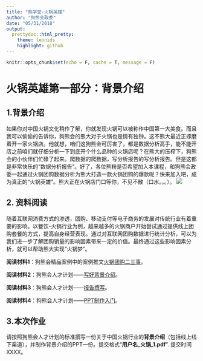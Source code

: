 ```yaml
---
title: "熊学堂-火锅英雄"
author: "狗熊会政委"
date: "05/31/2018"
output:
  prettydoc::html_pretty:
    theme: leonids
    highlight: github
---
```


<!-- Currently the theme option can take the following values. More themes will be added in the future. -->

<!--         cayman: Modified from the Cayman theme. -->
<!--         tactile: Modified from the Tactile theme. -->
<!--         architect: Modified from the Architect theme. -->
<!--         leonids: Modified from the Leonids theme. -->
<!--         hpstr: Modified from the HPSTR theme. -->

<!-- The highlight option takes value from github and vignette. Options code_folding, code_download and toc_float are not applicable. -->


```r
knitr::opts_chunk$set(echo = F, cache = T, message = F)
```

# 火锅英雄第一部分：背景介绍

## 1.背景介绍

如果你对中国火锅文化稍作了解，你就发现火锅可以被称作中国第一大美食。而且我可以偷偷的告诉你，狗熊会的熊大对于火锅也是情有独钟。这不熊大最近正琢磨着开一家火锅店。他就想，咱们这狗熊会可厉害了，都是数据分析高手，能不能开店之前咱们就仔细分析一下到底开个什么品种的火锅店呢？在熊大的压榨下，狗熊会的小伙伴们忙碌了起来。爬数据的爬数据，写分析报告的写分析报告。但是这都是非常快乐的“数据分析报告”。好了，各位熊粉是否希望加入本课程，和狗熊会政委一起通过火锅团购数据分析为熊大打造一款火锅团购的爆款呢？快来加入吧，成为真正的“火锅英雄”。熊大正在火锅店门口等你，不见不散（口水。。。）。
![](./hot.jpeg)

## 2. 资料阅读

随着互联网消费方式的渗透，团购、移动支付等电子商务的发展对传统行业有着重要的影响。以餐饮-火锅行业为例，越来越多的火锅商户开始尝试通过提供线上团购套餐的方式，提高自身经营表现。通过对互联网团购数据进行统计分析，可以为我们进一步了解团购销量的影响因素带来一定的价值。最终通过这些影响因素分析，就可以帮助熊大实现“火锅梦”。

**阅读材料1**：狗熊会精品案例中的案例推文[火锅团购二三事](https://mp.weixin.qq.com/s/eOeH4WF82ZEbV9S3qidhXg)。

**阅读材料2**：狗熊会人才计划——[写好背景介绍](https://mp.weixin.qq.com/s?__biz=MzA5MjEyMTYwMg==&mid=2650239110&idx=1&sn=cb93fabf0409328e1ec93c3ab265e7cb&chksm=88722febbf05a6fddfdcaaab448c65847573a916c96a3e3a80b1484782c3daf7d4de31689ee9&scene=21#wechat_redirect)。

**阅读材料3**：狗熊会人才计划——[报告撰写](https://mp.weixin.qq.com/s?__biz=MzA5MjEyMTYwMg==&mid=2650239914&idx=1&sn=0e8b08e27a117b0ebc8c1e52693de163&chksm=88722cc7bf05a5d122cd2b43aec4ae203b86b46893bc8ffd10fcfe9efd6195853000fc01b5eb&scene=21#wechat_redirect)。

**阅读材料4**：狗熊会人才计划——[PPT制作入门](https://mp.weixin.qq.com/s?__biz=MzA5MjEyMTYwMg==&mid=2650240253&idx=1&sn=dfffc8db0d23c40f2e1903cb5babbd11&chksm=88722b90bf05a2865a0fd34cc38c54acfcf8170a35c5e983609eb346430a4f40649e75bd73d1&scene=21#wechat_redirect)。

## 3.本次作业

请按照狗熊会人才计划的标准撰写一份关于中国火锅行业的**背景介绍**（包括线上线下渠道），并制作背景介绍的PPT一份。提交格式“**用户名_火锅_1.pdf**”. 提交时间XXXX。

